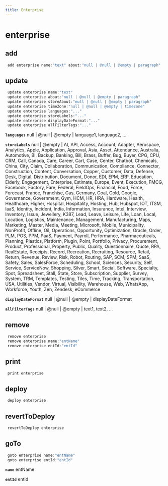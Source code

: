 ```yaml
---
title: Enterprise
---
```


# enterprise

## add

```js filename="Terminal" copy
 add enterprise name:"text" about:"null | @null | @empty | paragraph"
```


## update

```js filename="Terminal" copy
 update enterprise name:"text"
 update enterprise about:"null | @null | @empty | paragraph"
 update enterprise storeAbout:"null | @null | @empty | paragraph"
 update enterprise timeZone:"null | @null | @empty | timezone"
 update enterprise languages:"..."
 update enterprise storeLabels:"..."
 update enterprise displayDateFormat:"..."
 update enterprise allFilterTags:"..."
```

**`languages`**
null | @null | @empty | language1, language2, ...

**`storeLabels`**
null | @empty | AI, API, Access, Account, Adapter, Aerospace, Analytics, Apple, Application, Approval, Asia, Asset, Attendance, Australia, Automotive, BI, Backup, Banking, Bill, Brass, Buffer, Bug, Buyer, CPG, CPU, CRM, Call, Canada, Care, Career, Cart, Case, Center, Chatbot, Chemicals, China, City, Claim, Collaboration, Communication, Compliance, Connector, Construction, Content, Conversation, Copper, Customer, Data, Defense, Desk, Digital, Distribution, Document, Donor, EDI, EPM, ERP, Education, Elderly, Engagement, Enterprise, Estimate, Europe, Event, Execution, FMCG, Facebook, Factory, Fare, Federal, FieldOps, Financial, Food, Force, Forecast, France, Franchise, Gas, Germany, Goal, Gold, Google, Governance, Government, Gym, HCM, HR, HRA, Hardware, Health, Healthcare, Higher, Hospital, Hospitality, Hosting, Hub, Hubspot, IOT, ITSM, IaaS, Identity, Incident, India, Information, Insurance, Intel, Interview, Inventory, Issue, Jewellery, K387, Lead, Leave, Leisure, Life, Loan, Local, Location, Logistics, Maintenance, Management, Manufacturing, Maps, Marketing, Master, Media, Meeting, Microsoft, Mobile, Municipality, NonProfit, Offline, Oil, Operations, Opportunity, Optimization, Oracle, Order, PLM, POS, PPM, PaaS, Payment, Payroll, Performance, Pharmaceuticals, Planning, Plastics, Platform, Plugin, Point, Portfolio, Privacy, Procurement, Product, Professional, Property, Public, Quality, Questionnaire, Quote, RPA, RealEstate, Receipts, Record, Recreation, Recruiting, Resource, Retail, Return, Revenue, Review, Risk, Robot, Routing, SAP, SCM, SPM, SaaS, Safety, Sales, SalesForce, Scheduling, School, Sciences, Security, Self, Service, ServiceNow, Shopping, Silver, Smart, Social, Software, Specialty, Spot, Spreadsheet, Stall, State, Store, Subscription, Supplier, Survey, System, TRM, Templates, Testing, Tiles, Time, Tracking, Transportation, USA, Utilities, Vendor, Virtual, Visibility, Warehouse, Web, WhatsApp, Workforce, Youth, Zen, Zendesk, eCommerce

**`displayDateFormat`**
null | @null | @empty | displayDateFormat

**`allFilterTags`**
null | @null | @empty | text1, text2, ...


## remove

```js filename="Terminal" copy
 remove enterprise
 remove enterprise name:"entName"
 remove enterprise entId:"entId"
```


## print

```js filename="Terminal" copy
 print enterprise
```


## deploy

```js filename="Terminal" copy
 deploy enterprise
```


## revertToDeploy

```js filename="Terminal" copy
 revertToDeploy enterprise
```


## goTo


```js filename="Terminal" copy
 goto enterprise name:"entName"
 goto enterprise entId:"entId"
```

**`name`**
entName

**`entId`**
entId


